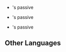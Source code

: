 {{Disambiguation}}

* {{Item|Dragonspine Spear|type=weapon}}'s passive
* {{Item|Frostbearer|type=weapon}}'s passive
* {{Item|Snow-Tombed Starsilver|type=weapon}}'s passive

==Other Languages==
<!-- This section is transcluded on above pages. -->
{{Other Languages
|en      = Frost Burial
|zhs     = 霜葬
|zhs_rm  = Shuāngzàng
|zht     = 霜葬
|zht_rm  = Shuāngzàng
|zh_tl   = 
|ja      = 霜の埋葬
|ja_rm   = Shimo no Maisou
|ja_tl   = Frost Burial
|ko      = 서리의 매장
|ko_rm   = Seori-ui Maejang
|ko_tl   = Burial of Frost
|es      = Entierro helado
|es_tl   = Frozen Burial
|fr      = Deuil givré
|fr_tl   = Frost Mourning
|ru      = Морозное погребение
|ru_tl   = Frosty Burial
|th      = Frost Burial
|vi      = Sương Táng
|vi_tl   = 
|de      = Frostgrab
|de_tl   = 
|id      = Frost Burial
|pt      = Enterro Congelante
|pt_tl   = 
|tr      = Buzul Mezar
|tr_tl   = 
|it      = Sepoltura gelata
|it_tl   = 
}}